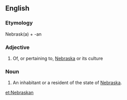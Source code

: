 ==English==

===Etymology===
Nebrask(a) + -an

===Adjective===
{{en-adj|-}}

# Of, or pertaining to, [[Nebraska]] or its culture

===Noun===
{{en-noun|Nebraskans}}

# An inhabitant or a resident of the state of [[Nebraska]].

[[et:Nebraskan]]